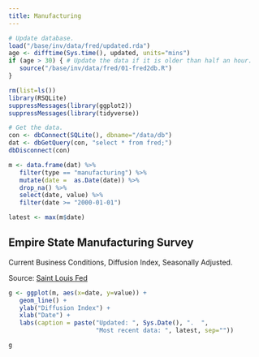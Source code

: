 ```yaml
---
title: Manufacturing
---
```



```r
# Update database.
load("/base/inv/data/fred/updated.rda")
age <- difftime(Sys.time(), updated, units="mins")
if (age > 30) { # Update the data if it is older than half an hour.
   source("/base/inv/data/fred/01-fred2db.R")
}
```

```r
rm(list=ls())
library(RSQLite)
suppressMessages(library(ggplot2))
suppressMessages(library(tidyverse))

# Get the data.
con <- dbConnect(SQLite(), dbname="/data/db")
dat <- dbGetQuery(con, "select * from fred;")
dbDisconnect(con)

m <- data.frame(dat) %>%
   filter(type == "manufacturing") %>% 
   mutate(date =  as.Date(date)) %>%
   drop_na() %>% 
   select(date, value) %>% 
   filter(date >= "2000-01-01")

latest <- max(m$date)
```

## Empire State Manufacturing Survey

Current Business Conditions, Diffusion Index, Seasonally Adjusted.

Source: [Saint Louis Fed](https://fred.stlouisfed.org/series/GACDINA066MNFRBNY)

```r
g <- ggplot(m, aes(x=date, y=value)) +
   geom_line() +
   ylab("Diffusion Index") +
   xlab("Date") + 
   labs(caption = paste("Updated: ", Sys.Date(), ".  ",
                        "Most recent data: ", latest, sep=""))

g
```

